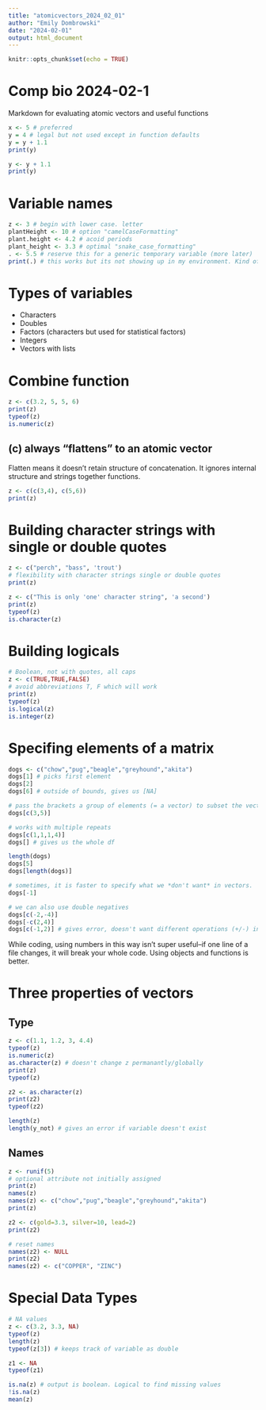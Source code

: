 ```yaml
---
title: "atomicvectors_2024_02_01"
author: "Emily Dombrowski"
date: "2024-02-01"
output: html_document
---
```


```r
knitr::opts_chunk$set(echo = TRUE)
```

# Comp bio 2024-02-1
Markdown for evaluating atomic vectors and useful functions
```r
x <- 5 # preferred
y = 4 # legal but not used except in function defaults
y = y + 1.1
print(y)
```

```r
y <- y + 1.1
print(y)
```

# Variable names
```r
z <- 3 # begin with lower case. letter
plantHeight <- 10 # option "camelCaseFormatting"
plant.height <- 4.2 # acoid periods
plant_height <- 3.3 # optimal "snake_case_formatting"
. <- 5.5 # reserve this for a generic temporary variable (more later)
print(.) # this works but its not showing up in my environment. Kind of weird
```

# Types of variables
* Characters
* Doubles
* Factors (characters but used for statistical factors)
* Integers
* Vectors with lists

# Combine function
```r
z <- c(3.2, 5, 5, 6)
print(z)
typeof(z)
is.numeric(z)
```

## (c) always "flattens" to an atomic vector
Flatten means it doesn't retain structure of concatenation. It ignores internal structure and strings together functions. 
```r
z <- c(c(3,4), c(5,6))
print(z)
```

# Building character strings with single or double quotes
```r
z <- c("perch", "bass", 'trout')
# flexibility with character strings single or double quotes
print(z)

z <- c("This is only 'one' character string", 'a second')
print(z)
typeof(z)
is.character(z)
```

# Building logicals
```r
# Boolean, not with quotes, all caps
z <- c(TRUE,TRUE,FALSE)
# avoid abbreviations T, F which will work
print(z)
typeof(z)
is.logical(z)
is.integer(z)
```

# Specifing elements of a matrix
```r
dogs <- c("chow","pug","beagle","greyhound","akita")
dogs[1] # picks first element
dogs[2] 
dogs[6] # outside of bounds, gives us [NA]

# pass the brackets a group of elements (= a vector) to subset the vector
dogs[c(3,5)]

# works with multiple repeats
dogs[c(1,1,1,4)]
dogs[] # gives us the whole df

length(dogs)
dogs[5]
dogs[length(dogs)]

# sometimes, it is faster to specify what we *don't want* in vectors.
dogs[-1]

# we can also use double negatives
dogs[c(-2,-4)]
dogs[-c(2,4)]
dogs[c(-1,2)] # gives error, doesn't want different operations (+/-) in same command
```
While coding, using numbers in this way isn't super useful--if one line of a file changes, it will break your whole code. Using objects and functions is better.

# Three properties of vectors
## Type
```r
z <- c(1.1, 1.2, 3, 4.4)
typeof(z)
is.numeric(z)
as.character(z) # doesn't change z permanantly/globally
print(z)
typeof(z)

z2 <- as.character(z)
print(z2)
typeof(z2)

length(z)
length(y_not) # gives an error if variable doesn't exist
```

## Names
```r
z <- runif(5)
# optional attribute not initially assigned
print(z)
names(z)
names(z) <- c("chow","pug","beagle","greyhound","akita")
print(z)

z2 <- c(gold=3.3, silver=10, lead=2)
print(z2)

# reset names
names(z2) <- NULL
print(z2)
names(z2) <- c("COPPER", "ZINC")
```

# Special Data Types
```r
# NA values
z <- c(3.2, 3.3, NA)
typeof(z)
length(z)
typeof(z[3]) # keeps track of variable as double

z1 <- NA
typeof(z1)

is.na(z) # output is boolean. Logical to find missing values
!is.na(z)
mean(z)
```

